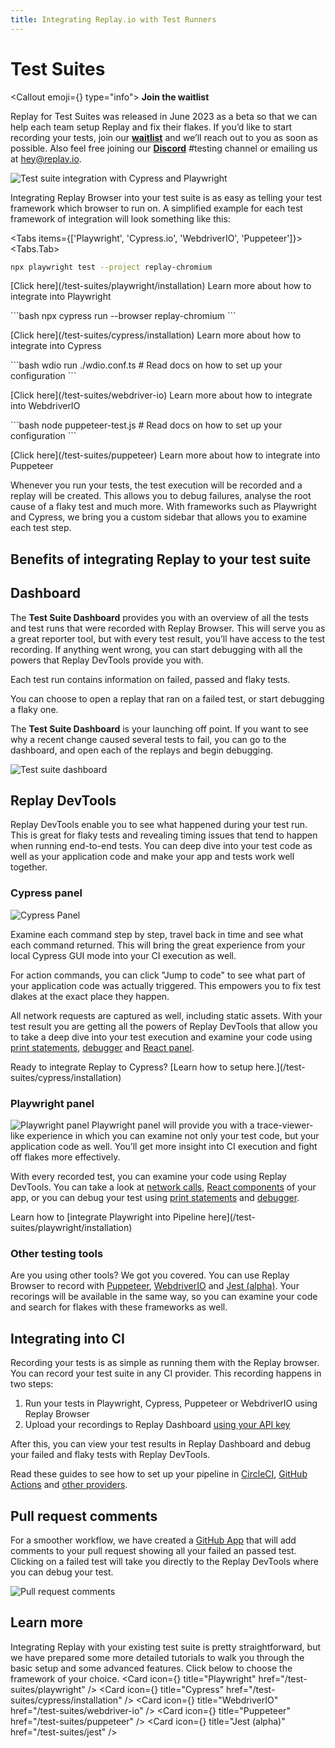```yaml
---
title: Integrating Replay.io with Test Runners
---
```


# Test Suites

<Callout emoji={<ReplayLogomark className="pt-1 w-6 h-6" />} type="info">
**Join the waitlist**

Replay for Test Suites was released in June 2023 as a beta so that we can help each team setup Replay and fix their flakes. If you’d like to start recording your tests, join our [**waitlist**](https://replayio.typeform.com/to/jTudlerL) and we’ll reach out to you as soon as possible. Also feel free joining our [**Discord**](https://replay.io/discord) #testing channel or emailing us at hey@replay.io.
</Callout>

![Test suite integration with Cypress and Playwright](/images/test_suites_hero.png)

Integrating Replay Browser into your test suite is as easy as telling your test framework which browser to run on. A simplified example for each test framework of integration will look something like this:

<Tabs items={['Playwright', 'Cypress.io', 'WebdriverIO', 'Puppeteer']}>
<Tabs.Tab>
```bash
npx playwright test --project replay-chromium
```
<p className="text-sm">[Click here](/test-suites/playwright/installation) Learn more about how to integrate into Playwright</p>
</Tabs.Tab>
<Tabs.Tab>
```bash
npx cypress run --browser replay-chromium
```
<p className="text-sm">[Click here](/test-suites/cypress/installation) Learn more about how to integrate into Cypress</p>
</Tabs.Tab>
<Tabs.Tab>
```bash
wdio run ./wdio.conf.ts # Read docs on how to set up your configuration
```
<p className="text-sm">[Click here](/test-suites/webdriver-io) Learn more about how to integrate into WebdriverIO</p>
</Tabs.Tab>
<Tabs.Tab>
```bash
node puppeteer-test.js # Read docs on how to set up your configuration
```
<p className="text-sm">[Click here](/test-suites/puppeteer) Learn more about how to integrate into Puppeteer</p>
</Tabs.Tab>
</Tabs>

Whenever you run your tests, the test execution will be recorded and a replay will be created. This allows you to debug failures, analyse the root cause of a flaky test and much more. With frameworks such as Playwright and Cypress, we bring you a custom sidebar that allows you to examine each test step.

## Benefits of integrating Replay to your test suite
<Features />

## Dashboard
The **Test Suite Dashboard** provides you with an overview of all the tests and test runs that were recorded with Replay Browser. This will serve you as a great reporter tool, but with every test result, you’ll have access to the test recording. If anything went wrong, you can start debugging with all the powers that Replay DevTools provide you with.

Each test run contains information on failed, passed and flaky tests. 

You can choose to open a replay that ran on a failed test, or start debugging a flaky one.

The **Test Suite Dashboard** is your launching off point. If you want to see why a recent change caused several tests to fail, you can go to the dashboard, and open each of the replays and begin debugging.

![Test suite dashboard](/images/test-suite-dashboard.png)

## Replay DevTools

Replay DevTools enable you to see what happened during your test run. This is great for flaky tests and revealing timing issues that tend to happen when running end-to-end tests. You can deep dive into your test code as well as your application code and make your app and tests work well together.

### Cypress panel
![Cypress Panel](/images/cypress-panel_uzhnf.png)

Examine each command step by step, travel back in time and see what each command returned. This will bring the great experience from your local Cypress GUI mode into your CI execution as well.

For action commands, you can click "Jump to code" to see what part of your application code was actually triggered. This empowers you to fix test dlakes at the exact place they happen.

All network requests are captured as well, including static assets. With your test result you are getting all the powers of Replay DevTools that allow you to take a deep dive into your test execution and examine your code using [print statements](/reference-guide/debugging/print-statements), [debugger](/reference-guide/debugger/breakpoints) and [React panel](/reference-guide/dev-tools/react).

<Callout type="info">
Ready to integrate Replay to Cypress? [Learn how to setup here.](/test-suites/cypress/installation)
</Callout>

### Playwright panel
![Playwright panel](/images/playwright-panel_d78bh.png)
Playwright panel will provide you with a trace-viewer-like experience in which you can examine not only your test code, but your application code as well. You’ll get more insight into CI execution and fight off flakes more effectively.

With every recorded test, you can examine your code using Replay DevTools. You can take a look at [network calls](/reference-guide/dev-tools/network), [React components](/reference-guide/dev-tools/react) of your app, or you can debug your test using [print statements](/reference-guide/debugging/print-statements) and [debugger](/reference-guide/debugger/breakpoints).

<Callout type="info">
Learn how to [integrate Playwright into Pipeline here](/test-suites/playwright/installation)
</Callout>

### Other testing tools
Are you using other tools? We got you covered. You can use Replay Browser to record with [Puppeteer](/test-suites/puppeteer), [WebdriverIO](/test-suites/webdriver-io) and [Jest (alpha)](/test-suites/jest). Your recorings will be available in the same way, so you can examine your code and search for flakes with these frameworks as well. 

## Integrating into CI
Recording your tests is as simple as running them with the Replay browser. You can record your test suite in any CI provider. This recording happens in two steps:
1. Run your tests in Playwright, Cypress, Puppeteer or WebdriverIO using Replay Browser 
2. Upload your recordings to Replay Dashboard [using your API key](/getting-started/teams-admin/setting-up-a-team)

After this, you can view your test results in Replay Dashboard and debug your failed and flaky tests with Replay DevTools.

Read these guides to see how to set up your pipeline in [CircleCI](/test-suites/ci-integration/circle-ci), [GitHub Actions](/test-suites/ci-integration/circle-ci) and [other providers](/test-suites/ci-integration/circle-ci).

## Pull request comments
For a smoother workflow, we have created a [GitHub App](https://github.com/apps/replay-io) that will add comments to your pull request showing all your failed an passed test. Clicking on a failed test will take you directly to the Replay DevTools where you can debug your test.

![Pull request comments](/images/pull-request-comments_zdwcd.png)

## Learn more
Integrating Replay with your existing test suite is pretty straightforward, but we have prepared some more detailed tutorials to walk you through the basic setup and some advanced features. Click below to choose the framework of your choice.
<Cards>
  <Card icon={<VscodeIconsFileTypePlaywright />} title="Playwright" href="/test-suites/playwright" />
  <Card icon={<VscodeIconsFileTypeCypress />} title="Cypress" href="/test-suites/cypress/installation" />
  <Card icon={<SimpleIconsWebdriverio />} title="WebdriverIO" href="/test-suites/webdriver-io" />
  <Card icon={<DeviconPuppeteer />} title="Puppeteer" href="/test-suites/puppeteer" />
  <Card icon={<VscodeIconsFileTypeJest />} title="Jest (alpha)" href="/test-suites/jest" />
</Cards>